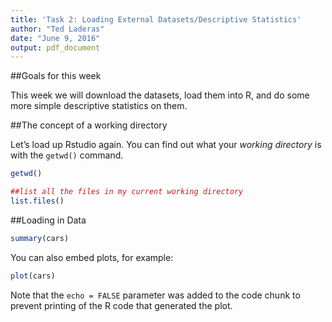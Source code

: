 ```yaml
---
title: 'Task 2: Loading External Datasets/Descriptive Statistics'
author: "Ted Laderas"
date: "June 9, 2016"
output: pdf_document
---
```


##Goals for this week

This week we will download the datasets, load them into R, and do some more simple descriptive statistics on them.

##The concept of a working directory

Let's load up Rstudio again. You can find out what your *working directory* is with the `getwd()` command.

```r
getwd()

##list all the files in my current working directory
list.files()
```

##Loading in Data

```r
summary(cars)
```

You can also embed plots, for example:

```r
plot(cars)
```

Note that the `echo = FALSE` parameter was added to the code chunk to prevent printing of the R code that generated the plot.
